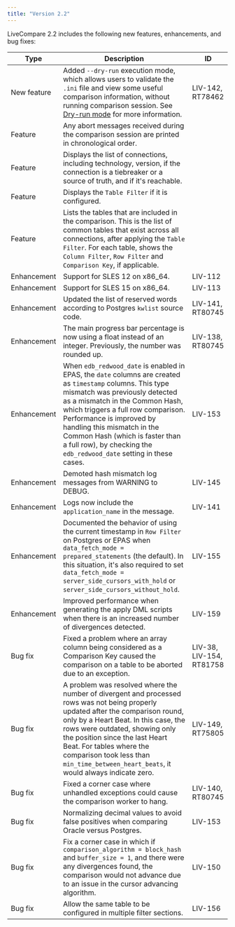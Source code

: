 ```yaml
---
title: "Version 2.2"
---
```


LiveCompare 2.2 includes the following new features, enhancements, and bug fixes:

| Type           | Description                                                                                                                                                                            | ID |
| -------------- | -------------------------------------------------------------------------------------------------------------------------------------------------------------------------------------- | -- |
| New feature        | Added `--dry-run` execution mode, which allows users to validate the `.ini` file and view some useful comparison information, without running comparison session. See [Dry-run mode](../command_line_usage/#dry-run-mode) for more information. | LIV-142, RT78462 |
| Feature        | Any abort messages received during the comparison session are printed in chronological order. | |
| Feature        | Displays the list of connections, including technology, version, if the connection is a tiebreaker or a source of truth, and if it's reachable. | |
| Feature        | Displays the `Table Filter` if it is configured. | |
| Feature        | Lists the tables that are included in the comparison. This is the list of common tables that exist across all connections, after applying the `Table Filter`. For each table, shows the `Column Filter`, `Row Filter` and `Comparison Key`, if applicable. | |
| Enhancement    | Support for SLES 12 on x86_64. | LIV-112 |
| Enhancement    | Support for SLES 15 on x86_64. | LIV-113 |
| Enhancement    | Updated the list of reserved words according to Postgres `kwlist` source code. | LIV-141, RT80745 |
| Enhancement    | The main progress bar percentage is now using a float instead of an integer. Previously, the number was rounded up. | LIV-138, RT80745 |
| Enhancement    | When `edb_redwood_date` is enabled in EPAS, the `date` columns are created as `timestamp` columns. This type mismatch was previously detected as a mismatch in the Common Hash, which triggers a full row comparison. Performance is improved by handling this mismatch in the Common Hash (which is faster than a full row), by checking the `edb_redwood_date` setting in these cases. | LIV-153 |
| Enhancement    | Demoted hash mismatch log messages from WARNING to DEBUG. | LIV-145 |
| Enhancement    | Logs now include the `application_name` in the message. | LIV-141 |
| Enhancement    | Documented the behavior of using the current timestamp in `Row Filter` on Postgres or EPAS when `data_fetch_mode = prepared_statements` (the default). In this situation, it's also required to set `data_fetch_mode = server_side_cursors_with_hold` or `server_side_cursors_without_hold`. | LIV-155 |
| Enhancement    | Improved performance when generating the apply DML scripts when there is an increased number of divergences detected. | LIV-159 |
| Bug fix        | Fixed a problem where an array column being considered as a Comparison Key caused the comparison on a table to be aborted due to an exception. | LIV-38, LIV-154, RT81758 |
| Bug fix        | A problem was resolved where the number of divergent and processed rows was not being properly updated after the comparison round, only by a Heart Beat. In this case, the rows were outdated, showing only the position since the last Heart Beat. For tables where the comparison took less than `min_time_between_heart_beats`, it would always indicate zero. | LIV-149, RT75805 |
| Bug fix        | Fixed a corner case where unhandled exceptions could cause the comparison worker to hang. | LIV-140, RT80745 |
| Bug fix        | Normalizing decimal values to avoid false positives when comparing Oracle versus Postgres. | LIV-153 |
| Bug fix        | Fix a corner case in which if `comparison_algorithm = block_hash` and `buffer_size = 1`, and there were any divergences found, the comparison would not advance due to an issue in the cursor advancing algorithm. | LIV-150 |
| Bug fix        | Allow the same table to be configured in multiple filter sections. | LIV-156 |
